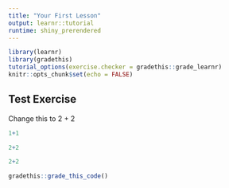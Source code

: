 ```yaml
---
title: "Your First Lesson"
output: learnr::tutorial
runtime: shiny_prerendered
---
```


```r
library(learnr)
library(gradethis)
tutorial_options(exercise.checker = gradethis::grade_learnr)
knitr::opts_chunk$set(echo = FALSE)
```

## Test Exercise
Change this to 2 + 2
```r
1+1
```

```r
2+2
```

```r
2+2
```

```r
gradethis::grade_this_code()
```

